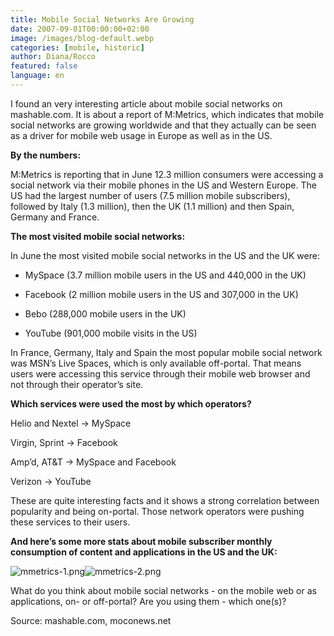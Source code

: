 ```yaml
---
title: Mobile Social Networks Are Growing
date: 2007-09-01T00:00:00+02:00
image: /images/blog-default.webp
categories: [mobile, historic]
author: Diana/Rocco
featured: false
language: en
---
```


<div class="entry-content">
 I found an very interesting article about mobile social networks on mashable.com. It is about a report of M:Metrics, which indicates that mobile social networks are growing worldwide and that they actually can be seen as a driver for mobile web usage in Europe as well as in the US.

**By the numbers:** 

M:Metrics is reporting that in June 12.3 million consumers were accessing a social network via their mobile phones in the US and Western Europe. The US had the largest number of users (7.5 million mobile subscribers), followed by Italy (1.3 million), then the UK (1.1 million) and then Spain, Germany and France.

**The most visited mobile social networks:** 

In June the most visited mobile social networks in the US and the UK were:

- MySpace (3.7 million mobile users in the US and 440,000 in the UK)

- Facebook (2 million mobile users in the US and 307,000 in the UK)

- Bebo (288,000 mobile users in the UK)

- YouTube (901,000 mobile visits in the US)



In France, Germany, Italy and Spain the most popular mobile social network was MSN’s Live Spaces, which is only available off-portal. That means  users were accessing this service through their mobile web browser and not through their operator’s site.

**Which services were used the most by which operators?** 

Helio and Nextel     -&gt; MySpace

Virgin, Sprint         -&gt; Facebook

Amp’d, AT&amp;T         -&gt; MySpace and Facebook

Verizon         -&gt; YouTube



These are quite interesting facts and it shows a strong correlation between popularity and being on-portal. Those network operators were pushing these services to their users.

**And here’s some more stats about mobile subscriber monthly consumption of content and applications in the US and the UK:** 

<img src="http://pavingways.com/wp-content/uploads/mmetrics-1.png" alt="mmetrics-1.png" /><img src="http://pavingways.com/wp-content/uploads/mmetrics-2.png" alt="mmetrics-2.png" />



What do you think about mobile social networks - on the mobile web or as applications, on- or off-portal? Are you using them - which one(s)?



Source: mashable.com, moconews.net
</div>

